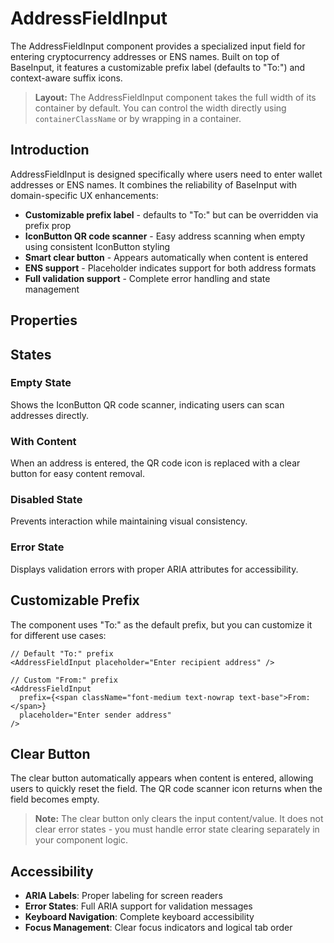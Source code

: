 
<Meta
  of={AddressFieldInputStories}
  title="Text Input/AddressFieldInput/Overview"
/>

# AddressFieldInput

The AddressFieldInput component provides a specialized input field for entering cryptocurrency addresses or ENS names. Built on top of BaseInput, it features a customizable prefix label (defaults to "To:") and context-aware suffix icons.

> **Layout:** The AddressFieldInput component takes the full width of its container by default. You can control the width directly using `containerClassName` or by wrapping in a container.

## Introduction

AddressFieldInput is designed specifically where users need to enter wallet addresses or ENS names. It combines the reliability of BaseInput with domain-specific UX enhancements:

- **Customizable prefix label** - defaults to "To:" but can be overridden via prefix prop
- **IconButton QR code scanner** - Easy address scanning when empty using consistent IconButton styling
- **Smart clear button** - Appears automatically when content is entered
- **ENS support** - Placeholder indicates support for both address formats
- **Full validation support** - Complete error handling and state management

<Canvas of={AddressFieldInputStories.Default} />

## Properties

<Controls />

## States

### Empty State

Shows the IconButton QR code scanner, indicating users can scan addresses directly.

<Canvas of={AddressFieldInputStories.Empty} />

### With Content

When an address is entered, the QR code icon is replaced with a clear button for easy content removal.

<Canvas of={AddressFieldInputStories.WithContent} />

### Disabled State

Prevents interaction while maintaining visual consistency.

<Canvas of={AddressFieldInputStories.Disabled} />

### Error State

Displays validation errors with proper ARIA attributes for accessibility.

<Canvas of={AddressFieldInputStories.Error} />

## Customizable Prefix

The component uses "To:" as the default prefix, but you can customize it for different use cases:

```tsx
// Default "To:" prefix
<AddressFieldInput placeholder="Enter recipient address" />

// Custom "From:" prefix
<AddressFieldInput
  prefix={<span className="font-medium text-nowrap text-base">From:</span>}
  placeholder="Enter sender address"
/>
```

## Clear Button

The clear button automatically appears when content is entered, allowing users to quickly reset the field. The QR code scanner icon returns when the field becomes empty.

> **Note:** The clear button only clears the input content/value. It does not clear error states - you must handle error state clearing separately in your component logic.

## Accessibility

- **ARIA Labels**: Proper labeling for screen readers
- **Error States**: Full ARIA support for validation messages
- **Keyboard Navigation**: Complete keyboard accessibility
- **Focus Management**: Clear focus indicators and logical tab order
